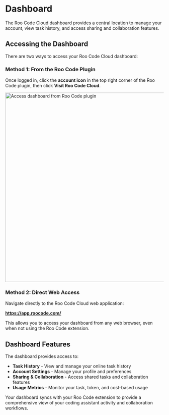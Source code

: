 
# Dashboard

The Roo Code Cloud dashboard provides a central location to manage your account, view task history, and access sharing and collaboration features.

## Accessing the Dashboard

There are two ways to access your Roo Code Cloud dashboard:

### Method 1: From the Roo Code Plugin

Once logged in, click the **account icon** <Codicon name="account" /> in the top right corner of the Roo Code plugin, then click **Visit Roo Code Cloud**.

<img src="/img/login/login-5.png" alt="Access dashboard from Roo Code plugin" width="600" />

### Method 2: Direct Web Access

Navigate directly to the Roo Code Cloud web application:

**https://app.roocode.com/**

This allows you to access your dashboard from any web browser, even when not using the Roo Code extension.

## Dashboard Features

The dashboard provides access to:

- **Task History** - View and manage your online task history
- **Account Settings** - Manage your profile and preferences  
- **Sharing & Collaboration** - Access shared tasks and collaboration features
- **Usage Metrics** - Monitor your task, token, and cost-based usage

Your dashboard syncs with your Roo Code extension to provide a comprehensive view of your coding assistant activity and collaboration workflows.